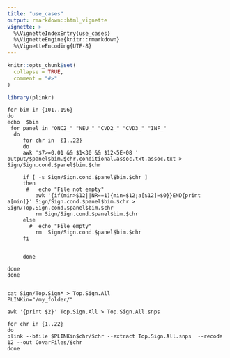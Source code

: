 ```yaml
---
title: "use_cases"
output: rmarkdown::html_vignette
vignette: >
  %\VignetteIndexEntry{use_cases}
  %\VignetteEngine{knitr::rmarkdown}
  %\VignetteEncoding{UTF-8}
---
```


```r
knitr::opts_chunk$set(
  collapse = TRUE,
  comment = "#>"
)
```

```r
library(plinkr)
```



```
for bim in {101..196}
do   
echo  $bim
 for panel in "ONC2_" "NEU_" "CVD2_" "CVD3_" "INF_"
  do
     for chr in  {1..22}
     do
	 awk '$7>=0.01 && $1<30 && $12<5E-08 ' output/$panel$bim.$chr.conditional.assoc.txt.assoc.txt > Sign/Sign.cond.$panel$bim.$chr

	 if [ -s Sign/Sign.cond.$panel$bim.$chr ]
	 then
	  #   echo "File not empty"
	     awk '{if(min>$12||NR==1){min=$12;a[$12]=$0}}END{print a[min]}' Sign/Sign.cond.$panel$bim.$chr > Sign/Top.Sign.cond.$panel$bim.$chr
	     rm Sign/Sign.cond.$panel$bim.$chr
	 else
	   #  echo "File empty"
	     rm  Sign/Sign.cond.$panel$bim.$chr
	 fi


     done 

done
done


cat Sign/Top.Sign* > Top.Sign.All
PLINKin="/my_folder/"

awk '{print $2}' Top.Sign.All > Top.Sign.All.snps

for chr in {1..22}
do
plink --bfile $PLINKin$chr/$chr --extract Top.Sign.All.snps  --recode 12 --out CovarFiles/$chr
done
```
